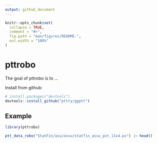 ```yaml
---
output: github_document
---
```


<!-- README.md is generated from README.Rmd. Please edit that file -->

```r
knitr::opts_chunk$set(
  collapse = TRUE,
  comment = "#>",
  fig.path = "man/figures/README-",
  out.width = "100%"
)
```

# pttrobo

<!-- badges: start -->
<!-- badges: end -->

The goal of pttrobo is to ...


Install from github:

```r

# install.packages("devtools")
devtools::install_github("pttry/ggptt")

```

## Example



```r
library(pttrobo)

ptt_data_robo("StatFin/asu/asvu/statfin_asvu_pxt_11x4.px") |> head()

```


